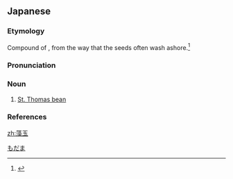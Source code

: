 ==Japanese==
{{ja-kanjitab|も|たま|k2=だま|yomi=k}}

===Etymology===
Compound of {{compound|藻|tr1=mo|t1=alga|玉|tr2=tama|t2=ball|lang=ja|sort=もだま}}, from the way that the seeds often wash ashore.<ref name="DJR">{{R:Daijirin}}</ref> {{rendaku2|tama|dama|sort=もだま}}

===Pronunciation===
{{ja-pron|yomi=k|もだま|acc=0|acc_ref=DJR}}

===Noun===
{{ja-noun|もだま|モダマ}}

# [[St. Thomas bean]]

===References===
<references/>

[[Category:ja:Mimosa subfamily plants|もだま]]

[[zh:藻玉]]